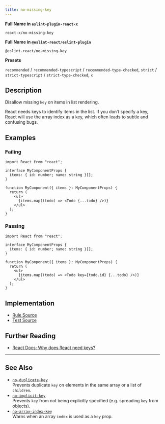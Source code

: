 ```yaml
---
title: no-missing-key
---
```


**Full Name in `eslint-plugin-react-x`**

```plain copy
react-x/no-missing-key
```

**Full Name in `@eslint-react/eslint-plugin`**

```plain copy
@eslint-react/no-missing-key
```

**Presets**

`recommended` / `recommended-typescript` / `recommended-type-checked`, `strict` / `strict-typescript` / `strict-type-checked`, `x`
## Description

Disallow missing `key` on items in list rendering.

React needs keys to identify items in the list. If you don’t specify a key, React will use the array index as a key, which often leads to subtle and confusing bugs.

## Examples

### Failing

```tsx
import React from "react";

interface MyComponentProps {
  items: { id: number; name: string }[];
}

function MyComponent({ items }: MyComponentProps) {
  return (
    <ul>
      {items.map((todo) => <Todo {...todo} />)}
    </ul>
  );
}
```

### Passing

```tsx
import React from "react";

interface MyComponentProps {
  items: { id: number; name: string }[];
}

function MyComponent({ items }: MyComponentProps) {
  return (
    <ul>
      {items.map((todo) => <Todo key={todo.id} {...todo} />)}
    </ul>
  );
}
```

## Implementation

- [Rule Source](https://github.com/Rel1cx/eslint-react/tree/main/packages/plugins/eslint-plugin-react-x/src/rules/no-missing-key.ts)
- [Test Source](https://github.com/Rel1cx/eslint-react/tree/main/packages/plugins/eslint-plugin-react-x/src/rules/no-missing-key.spec.ts)

## Further Reading

- [React Docs: Why does React need keys?](https://react.dev/learn/rendering-lists#why-does-react-need-keys)

---

## See Also

- [`no-duplicate-key`](./no-duplicate-key)\
  Prevents duplicate `key` on elements in the same array or a list of `children`.
- [`no-implicit-key`](./no-implicit-key)\
  Prevents `key` from not being explicitly specified (e.g. spreading `key` from objects).
- [`no-array-index-key`](./no-array-index-key)\
  Warns when an array `index` is used as a `key` prop.

